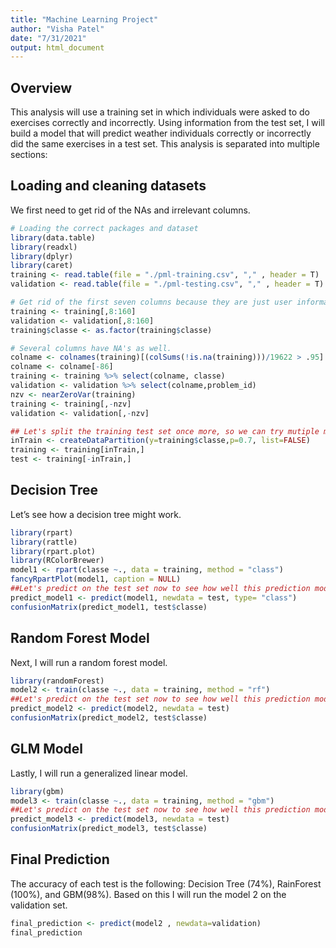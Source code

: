 ```yaml
---
title: "Machine Learning Project"
author: "Visha Patel"
date: "7/31/2021"
output: html_document
---
```


## Overview

This analysis will use a training set in which individuals were asked to do exercises correctly and incorrectly. Using information from the test set, I will build a  model that will predict weather individuals correctly or incorrectly did the same exercises in a test set. This analysis is separated into multiple sections: 


## Loading and cleaning datasets

We first need to get rid of the NAs and irrelevant columns. 
```r
# Loading the correct packages and dataset
library(data.table)
library(readxl)
library(dplyr)
library(caret)
training <- read.table(file = "./pml-training.csv", "," , header = T)
validation <- read.table(file = "./pml-testing.csv", "," , header = T)

# Get rid of the first seven columns because they are just user information that is irrelevant. 
training <- training[,8:160]
validation <- validation[,8:160]
training$classe <- as.factor(training$classe)

# Several columns have NA's as well. 
colname <- colnames(training)[(colSums(!is.na(training)))/19622 > .95]
colname <- colname[-86]
training <- training %>% select(colname, classe)
validation <- validation %>% select(colname,problem_id)
nzv <- nearZeroVar(training)
training <- training[,-nzv]
validation <- validation[,-nzv]

## Let's split the training test set once more, so we can try mutiple models before chosing a final one. 
inTrain <- createDataPartition(y=training$classe,p=0.7, list=FALSE)
training <- training[inTrain,]
test <- training[-inTrain,]


```

## Decision Tree

Let's see how a decision tree might work. 
```r
library(rpart)
library(rattle)
library(rpart.plot)
library(RColorBrewer)
model1 <- rpart(classe ~., data = training, method = "class")
fancyRpartPlot(model1, caption = NULL)
##Let's predict on the test set now to see how well this prediction model fits.
predict_model1 <- predict(model1, newdata = test, type= "class")
confusionMatrix(predict_model1, test$classe)
```

## Random Forest Model 
Next, I will run a random forest model. 

```r
library(randomForest)
model2 <- train(classe ~., data = training, method = "rf")
##Let's predict on the test set now to see how well this prediction model fits.
predict_model2 <- predict(model2, newdata = test)
confusionMatrix(predict_model2, test$classe)
```

## GLM Model 
Lastly, I will run a generalized linear model. 
```r
library(gbm)
model3 <- train(classe ~., data = training, method = "gbm")
##Let's predict on the test set now to see how well this prediction model fits.
predict_model3 <- predict(model3, newdata = test)
confusionMatrix(predict_model3, test$classe)
```

## Final Prediction
The accuracy of each test is the following: Decision Tree (74%), RainForest (100%), and GBM(98%). 
Based on this I will run the model 2 on the validation set.

```r
final_prediction <- predict(model2 , newdata=validation)
final_prediction
```


